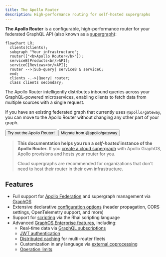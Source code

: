 ---
title: The Apollo Router
description: High-performance routing for self-hosted supergraphs
---


**The Apollo Router** is a configurable, high-performance router for your federated GraphQL API (also known as a [supergraph](/graphos/graphs/#self-hosted-supergraphs)):

```mermaid
flowchart LR;
  clients(Clients);
  subgraph "Your infrastructure";
  router(["<b>Apollo Router</b>"]);
  serviceB[Products<br/>API];
  serviceC[Reviews<br/>API];
  router -->|Sub-query| serviceB & serviceC;
  end;
  clients -.->|Query| router;
  class clients secondary;
```

The Apollo Router intelligently distributes inbound queries across your GraphQL-powered microservices, enabling clients to fetch data from multiple sources with a single request.

If you have an existing federated graph that currently uses `@apollo/gateway`, you can move to the Apollo Router without changing any other part of your graph.

<p>
  <Button
    colorScheme="indigo"
    to="/router/quickstart/"
    as={Link}
    style={{
      marginRight: '10px'
    }}
  >
    Try out the Apollo Router!
  </Button>
  <Button
    colorScheme="gray"
    to="/router/migrating-from-gateway/"
    as={Link}
  >
    Migrate from @apollo/gateway
  </Button>
</p>

> **This documentation helps you run a _self-hosted_ instance of the Apollo Router.** If you [create a cloud supergraph](/graphos/quickstart/cloud/) with Apollo GraphOS, Apollo provisions and hosts your router for you.
>
> Cloud supergraphs are recommended for organizations that don't need to host their router in their own infrastructure.

## Features

- Full support for [Apollo Federation](/federation/) and supergraph management via [GraphOS](/graphos/)
- Extensive declarative [configuration options](./configuration/overview) (header propagation, CORS settings, OpenTelemetry support, and more)
- Support for [scripting](./customizations/rhai/) via the Rhai scripting language
- Advanced [GraphOS Enterprise features](./enterprise-features), including:
    - Real-time data via [GraphQL subscriptions](./executing-operations/subscription-support/)
    - [JWT authentication](./configuration/authn-jwt)
    - [Distributed caching](./configuration/distributed-caching/) for multi-router fleets
    - Customization in any language via [external coprocessing](./customizations/coprocessor/)
    - [Operation limits](./configuration/operation-limits/)
